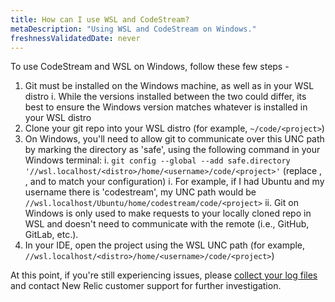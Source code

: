 ```yaml
---
title: How can I use WSL and CodeStream?
metaDescription: "Using WSL and CodeStream on Windows."
freshnessValidatedDate: never
---
```


To use CodeStream and WSL on Windows, follow these few steps -

1. Git must be installed on the Windows machine, as well as in your WSL distro
  i. While the versions installed between the two could differ, its best to ensure the Windows version matches whatever is installed in your WSL distro
1. Clone your git repo into your WSL distro (for example, `~/code/<project>`)
1. On Windows, you'll need to allow git to communicate over this UNC path by marking the directory as 'safe', using the following command in your Windows terminal:
  i. `git config --global --add safe.directory '//wsl.localhost/<distro>/home/<username>/code/<project>'` (replace <distro>, <username>, and <project> to match your configuration)
    i. For example, if I had Ubuntu and my username there is 'codestream', my UNC path would be `//wsl.localhost/Ubuntu/home/codestream/code/<project>`
  ii. Git on Windows is only used to make requests to your locally cloned repo in WSL and doesn't need to communicate with the remote (i.e., GitHub, GitLab, etc.).  
1. In your IDE, open the project using the WSL UNC path (for example, `//wsl.localhost/<distro>/home/<username>/code/<project>`)

At this point, if you're still experiencing issues, please [collect your log files](/docs/codestream/troubleshooting/client-logs) and contact New Relic customer support for further investigation.
